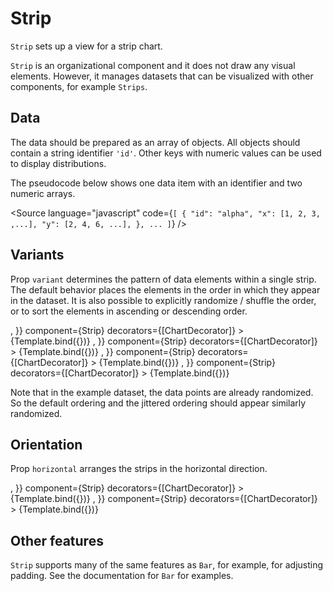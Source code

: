 
# Strip

<Meta title="Addons/Band/Strip" />

`Strip` sets up a view for a strip chart.

<ArgsTable of={Strip} />

`Strip` is an organizational component and it does not draw any visual elements. However, it manages datasets that can be visualized with other components, for example `Strips`.

## Data

The data should be prepared as an array of objects. All objects should contain a string identifier `'id'`. Other keys with numeric values can be used to display distributions.

The pseudocode below shows one data item with an identifier and two numeric arrays.

<Source
    language="javascript"
    code={`
[
  {
    "id": "alpha",
    "x": [1, 2, 3, ,...],
    "y": [2, 4, 6, ...],
  },
  ...
]
`}
/>

## Variants

Prop `variant` determines the pattern of data elements within a single strip.
The default behavior places the elements in the order in which they appear in the dataset. It is also possible to explicitly randomize / shuffle the order, or to sort the elements in ascending or descending order.

<Canvas>
    <Story
        name="default"
        args={{
            ...commonStripProps,
            variant: 'default',
            children: <Strips />,
        }}
        component={Strip}
        decorators={[ChartDecorator]}
    >
        {Template.bind({})}
    </Story>
    <Story
        name="jitter"
        args={{
            ...commonStripProps,
            variant: 'jitter',
            children: <Strips />,
        }}
        component={Strip}
        decorators={[ChartDecorator]}
    >
        {Template.bind({})}
    </Story>
    <Story
        name="ascending"
        args={{
            ...commonStripProps,
            variant: 'ascending',
            children: <Strips />,
        }}
        component={Strip}
        decorators={[ChartDecorator]}
    >
        {Template.bind({})}
    </Story>
    <Story
        name="descending"
        args={{
            ...commonStripProps,
            variant: 'descending',
            children: <Strips />,
        }}
        component={Strip}
        decorators={[ChartDecorator]}
    >
        {Template.bind({})}
    </Story>
</Canvas>

Note that in the example dataset, the data points are already randomized. So the default ordering and the jittered ordering should appear similarly randomized.

## Orientation

Prop `horizontal` arranges the strips in the horizontal direction.

<Canvas>
    <Story
        name="vertical"
        args={{
            ...commonStripProps,
            horizontal: false,
            children: <Strips />,
        }}
        component={Strip}
        decorators={[ChartDecorator]}
    >
        {Template.bind({})}
    </Story>
    <Story
        name="horizontal"
        args={{
            ...commonStripProps,
            horizontal: true,
            children: <Strips />,
        }}
        component={Strip}
        decorators={[ChartDecorator]}
    >
        {Template.bind({})}
    </Story>
</Canvas>

## Other features

`Strip` supports many of the same features as `Bar`, for example, for adjusting padding. See the documentation for `Bar` for examples.
